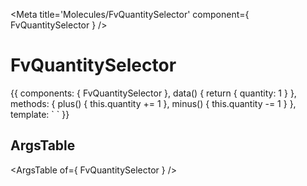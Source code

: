 
<Meta title='Molecules/FvQuantitySelector' component={ FvQuantitySelector } />

# FvQuantitySelector

<Canvas>
<Story name='Common' height='150px'>{{
  components: { FvQuantitySelector },
  data() {
    return {
      quantity: 1
    }
  },
  methods: {
    plus() {
      this.quantity += 1
    },
    minus() {
      this.quantity -= 1
    }
  },
  template: `<FvQuantitySelector
    :quantity="quantity"
    @quantitySelector:plus="plus"
    @quantitySelector:minus="minus"
  >
  </FvQuantitySelector>`
}}</Story>
</Canvas>

## ArgsTable

<ArgsTable of={ FvQuantitySelector } />
